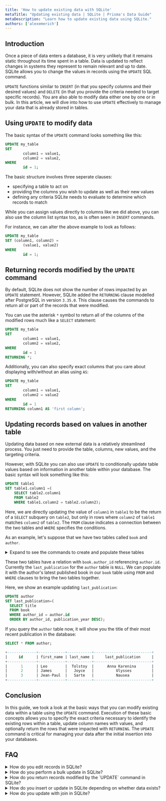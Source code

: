 ```yaml
---
title: 'How to update existing data with SQLite'
metaTitle: "Updating existing data | SQLite | Prisma's Data Guide"
metaDescription: "Learn how to update existing data using SQLite."
authors: ['alexemerich']
---
```


## Introduction

Once a piece of data enters a database, it is very unlikely that it remains static throughout its time spent in a table. Data is updated to reflect changes in systems they represent to remain relevant and up to date. SQLite allows you to change the values in records using the `UPDATE` SQL command.

`UPDATE` functions similar to `INSERT` (in that you specify columns and their desired values) and `DELETE` (in that you provide the criteria needed to target specific records). You are also able to modify data either one by one or in bulk. In this article, we will dive into how to use `UPDATE` effectively to manage your data that is already stored in tables.

## Using `UPDATE` to modify data

The basic syntax of the `UPDATE` command looks something like this:

```sql
UPDATE my_table
SET
		column1 = value1,
		column2 = value2,
WHERE
		id = 1;
```

The basic structure involves three seperate clauses:

* specifying a table to act on
* providing the columns you wish to update as well as their new values
* defining any criteria SQLite needs to evaluate to determine which records to match

While you can assign values directly to columns like we did above, you can also use the column list syntax too, as is often seen in `INSERT` commands.

For instance, we can alter the above example to look as follows:

```sql
UPDATE my_table
SET (column1, column2) =
		(value1, value2)
WHERE
		id = 1;
```

## Returning records modified by the `UPDATE` command

By default, SQLite does not show the number of rows impacted by an `UPDATE` statement. However, SQLite added the `RETURNING` clause modelled after PostgreSQL in version `3.35.0`. This clause causes the commands to return all or part of the records that were modified.

You can use the asterisk `*` symbol to return all of the columns of the modified rows much like a `SELECT` statement:

```sql
UPDATE my_table
SET
		column1 = value1,
		column2 = value2,
WHERE
		id = 1
RETURNING *;
```

Additionally, you can also specify exact columns that you care about displaying with/without an alias using `AS`:

```sql
UPDATE my_table
SET
		column1 = value1,
		column2 = value2
WHERE
		id = 1
RETURNING column1 AS 'first column';
```

## Updating records based on values in another table

Updating data based on new external data is a relatively streamlined process. You just need to provide the table, columns, new values, and the targeting criteria.

However, with SQLite you can also use `UPDATE` to conditionally update table values based on information in another table within your database. The basic syntax will look something like this:

```sql
UPDATE table1
SET table1.column1 =(
	SELECT table2.column1
	FROM table2
	WHERE table1.column2 = table2.column2);
```

Here, we are directly updating the value of `column1` in `table1` to be the return of a `SELECT` subquery on `table2`, but only in rows where `column2` of `table1` matches `column2` of `table2`. The `FROM` clause indicates a connection between the two tables and `WHERE` specifies the conditions.

As an example, let's suppose that we have two tables called `book` and `author`.


<details><summary>Expand to see the commands to create and populate these tables</summary>

```sql
CREATE TABLE author (
  id INTEGER PRIMARY KEY, 
  first_name TEXT, 
  last_name TEXT, 
  last_publication TEXT
);

CREATE TABLE book (
	id INTEGER PRIMARY KEY,
	author_id INT REFERENCES author.id
	title TEXT,
	publication_year INTEGER
);

INSERT INTO author (first_name, last_name)
VALUES
		('Leo', 'Tolstoy'),
		('James', 'Joyce'),
		('Jean-Paul', 'Sarte');
		
INSERT INTO book (author_id, title, publication_year)
VALUES
		(1, 'Anna Karenina', '1877'),
		(1, 'War and Peace', '1867'),
		(2, 'Ulysses', '1920'),
		(2, 'Dubliners', '1914'),
		(3, 'Nausea', '1938');
```
</details>

These two tables have a relation with `book.author_id` referencing `author.id`. Currently the `last_publication` for the `author` table is `NULL`. We can populate it with the author's latest published book in our `book` table using `FROM` and `WHERE` clauses to bring the two tables together.

Here, we show an example updating `last_publication`:


```sql
UPDATE author 
SET last_publication=(
  SELECT title 
  FROM book 
  WHERE author_id = author.id
  ORDER BY author_id, publication_year DESC);
```

If you query the `author` table now, it will show you the title of their most recent publication in the database:

```sql
SELECT * FROM author;
```

```sql
+-------------+------------+-----------+--------------------------+
|     id      | first_name | last_name |     last_publication     |
+-------------+------------+-----------+--------------------------+
|      1      | Leo        |  Tolstoy  |      Anna Karenina       |
|      2      | James      |   Joyce   |          Ulysses         |
|      3      | Jean-Paul  |   Sarte   |          Nausea          |
+-------------+------------+-----------+--------------------------+
```

## Conclusion

In this guide, we took a look at the basic ways that you can modify existing data within a table using the `UPDATE` command. Execution of these basic concepts allows you to specify the exact criteria necessary to identify the existing rows within a table, update column names with values, and optionally return the rows that were impacted with `RETURNING`. The `UPDATE` command is critical for managing your data after the initial insertion into your databases.

## FAQ

<details><summary>How do you edit records in SQLite?</summary>

You can edit records in SQLite by using an `UPDATE` statement.

The basic syntax would look like:

```
UPDATE my_table
SET
        column1 = value1,
        column2 = value2,
WHERE
        id = 1;
```

</details>

<details><summary>How do you perform a bulk update in SQLite?</summary>

In SQLite, you can use the `UPDATE` command looking something like the following:

```
UPDATE my_table
SET
        column1 = value1,
        column2 = value2,
WHERE
        color = 'blue';
```

This syntax allows you to update in bulk depending on the `WHERE` critera. In this case the columns are updated for any record where the `color` column is `'blue'`.

</details>

<details><summary>How do you return records modified by the `UPDATE` command in SQLite?</summary>

By default, SQLite does not show the nummber of rows impacted by an `UPDATE` statement.

However, SQLite does have the `RETURNING` clause to return all or part of the records that were modifed.

The basic syntax looks like this with `*` specifying to return all column names:

```
UPDATE my_table
SET
        column1 = value1,
        column2 = value2,
WHERE
        id = 1
RETURNING *;
```

</details>

<details><summary>How do you insert or update in SQLite depending on whether data exists?</summary>

In SQLite, there is not an `IF EXISTS` clause like many other relational databases. 

To control an `INSERT` or `UPDATE` for data existing, you will want to add an [`ON CONFLICT` clause to your statement](https://sqlite.org/lang_conflict.html).

</details>

<details><summary>How do you update with join in SQLite?</summary>

To perform an `UPDATE` with a join in SQLite, you can use the [`UPDATE FROM` extension](https://www.sqlite.org/lang_update.html#upfrom). This extension to SQL allows an `UPDATE` statement to be driven by other tables in the database.

With `UPDATE-FROM`, you can join the target table against other tables in the database in order to help compute which rows need updating and what new values should be on those rows.

</details>
